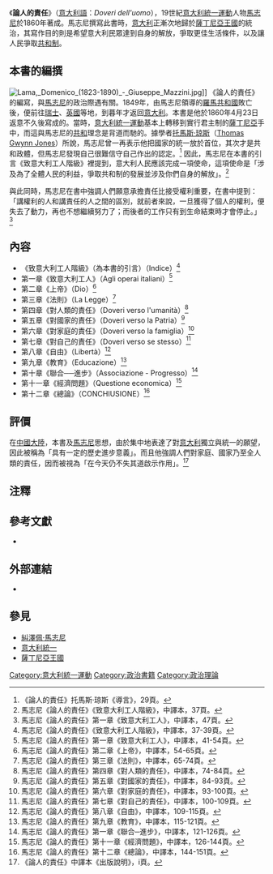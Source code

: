 {{Link style|time=2015-12-12T05:12:37+00:00}}
《'''論人的責任'''》（[[意大利語|意大利語]]：''Doveri dell'uomo''），19世紀[[意大利統一運動|意大利統一運動]]人物[[馬志尼|馬志尼]]於1860年著成。馬志尼撰寫此書時，[[意大利|意大利]]正漸次地歸於[[薩丁尼亞王國|薩丁尼亞王國]]的統治，其寫作目的則是希望意大利民眾達到自身的解放，爭取更佳生活條件，以及讓人民爭取[[共和制|共和制]]。

== 本書的編撰 ==
[[File:Lama,_Domenico_(1823-1890)_-_Giuseppe_Mazzini.jpg|thumb]]]]
《論人的責任》的編寫，與[[馬志尼|馬志尼]]的政治際遇有關。1849年，由馬志尼領導的[[羅馬共和國_(19世紀)|羅馬共和國]]敗亡後，便前往[[瑞士|瑞士]]、[[英國|英國]]等地，到暮年才返回[[意大利|意大利]]。本書是他於1860年4月23日返意不久後寫成的。當時，[[意大利統一運動|意大利統一運動]]基本上轉移到實行君主制的[[薩丁尼亞|薩丁尼亞]]手中，而這與馬志尼的[[共和|共和]]理念是背道而馳的。據學者[[托馬斯·琼斯|托馬斯·琼斯]]（[[:en:Thomas_Gwynn_Jones|Thomas Gwynn Jones]]）所說，馬志尼曾一再表示他把國家的統一放於首位，其次才是共和政體，但馬志尼發現自己很難信守自己作出的認定。<ref>《論人的責任》托馬斯·琼斯《導言》，29頁。</ref> 因此，馬志尼在本書的引言《致意大利工人階級》裡提到，意大利人民應該完成一項使命，這項使命是「涉及為了全體人民的利益，爭取共和制的發展並涉及你們自身的解放」。<ref>馬志尼《論人的責任》《致意大利工人階級》，中譯本，37頁。</ref>

與此同時，馬志尼在書中強調人們願意承擔責任比接受權利重要，在書中提到：「講權利的人和講責任的人之間的區別，就前者來說，一旦獲得了個人的權利，便失去了動力，再也不想繼續努力了；而後者的工作只有到生命結束時才會停止。」<ref>馬志尼《論人的責任》第一章《致意大利工人》，中譯本，47頁。</ref>

== 內容 ==
*《致意大利工人階級》（為本書的引言）（Indice）<ref>馬志尼《論人的責任》《致意大利工人階級》，中譯本，37-39頁。</ref>
*第一章《致意大利工人》（Agli operai italiani）<ref>馬志尼《論人的責任》第一章《致意大利工人》，中譯本，41-54頁。</ref>
*第二章《上帝》（Dio）<ref>馬志尼《論人的責任》第二章《上帝》，中譯本，54-65頁。</ref>
*第三章《法則》（La Legge）<ref>馬志尼《論人的責任》第三章《法則》，中譯本，65-74頁。</ref>
*第四章《對人類的責任》（Doveri verso l'umanità）<ref>馬志尼《論人的責任》第四章《對人類的責任》，中譯本，74-84頁。</ref>
*第五章《對國家的責任》（Doveri verso la Patria）<ref>馬志尼《論人的責任》第五章《對國家的責任》，中譯本，84-93頁。</ref>
*第六章《對家庭的責任》（Doveri verso la famiglia）<ref>馬志尼《論人的責任》第六章《對家庭的責任》，中譯本，93-100頁。</ref>
*第七章《對自己的責任》（Doveri verso se stesso）<ref>馬志尼《論人的責任》第七章《對自己的責任》，中譯本，100-109頁。</ref>
*第八章《自由》（Libertà）<ref>馬志尼《論人的責任》第八章《自由》，中譯本，109-115頁。</ref>
*第九章《教育》（Educazione）<ref>馬志尼《論人的責任》第九章《教育》，中譯本，115-121頁。</ref>
*第十章《聯合──進步》（Associazione - Progresso）<ref>馬志尼《論人的責任》第一章《聯合─進步》，中譯本，121-126頁。</ref>
*第十一章《經濟問題》（Questione economica）<ref>馬志尼《論人的責任》第十一章《經濟問題》，中譯本，126-144頁。</ref>
*第十二章《總論》（CONCHIUSIONE）<ref>馬志尼《論人的責任》第十二章《總論》，中譯本，144-151頁。</ref>

== 評價 ==
在[[中國大陸|中國大陸]]，本書及[[馬志尼|馬志尼]]思想，由於集中地表達了對[[意大利|意大利]]獨立與統一的願望，因此被稱為「具有一定的歷史進步意義」。而且他強調人們對家庭、國家乃至全人類的責任，因而被視為「在今天仍不失其道啟示作用」。<ref>《論人的責任》中譯本《出版說明》，i頁。</ref>

== 注釋 ==
{{reflist|2}}

==參考文獻==
<div class="references-small">
*{{cite book|title=《論人的責任》|author=[[馬志尼|馬志尼]]|others=[[呂志士|呂志士]]譯|location=[[北京|北京]]|publisher=[[商務印書館|商務印書館]]（1995）ISBN 7100017017}}
</div>

== 外部連結 ==
{{wikisourcelang|it|Doveri dell'uomo}}
*{{zh}}{{cite web|url=http://www.bomoo.com/ebook/ebook.php/860.html|title=讀書公園─論人的責任|access-date=2008-08-22|archive-date=2016-03-06|archive-url=https://web.archive.org/web/20160306131347/http://www.bomoo.com/ebook/ebook.php/860.html|dead-url=yes}}

== 參見 ==
* [[糾澤佩·馬志尼|糾澤佩·馬志尼]]
* [[意大利統一|意大利統一]]
* [[薩丁尼亞王國|薩丁尼亞王國]]

[[Category:意大利統一運動|Category:意大利統一運動]]
[[Category:政治書籍|Category:政治書籍]]
[[Category:政治理論|Category:政治理論]]